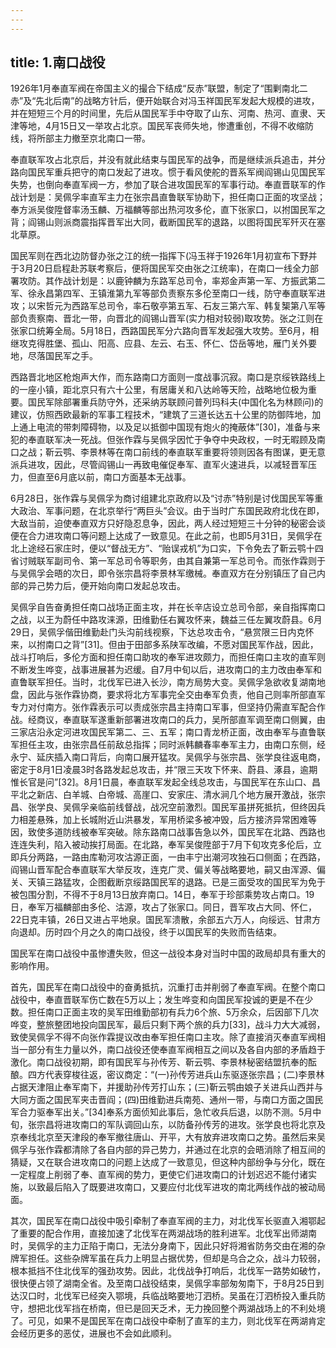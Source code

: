 ```yaml
---
---
---
```

title: 1.南口战役
---




1926年1月奉直军阀在帝国主义的撮合下结成“反赤”联盟，制定了“围剿南北二赤”及“先北后南”的战略方针后，便开始联合对冯玉祥国民军发起大规模的进攻，并在短短三个月的时间里，先后从国民军手中夺取了山东、河南、热河、直隶、天津等地，4月15日又一举攻占北京。国民军丧师失地，惨遭重创，不得不收缩防线，将所部主力撤至京北南口一带。

奉直联军攻占北京后，并没有就此结束与国民军的战争，而是继续派兵追击，并分路向国民军重兵把守的南口发起了进攻。惯于看风使舵的晋系军阀阎锡山见国民军失势，也倒向奉直军阀一方，参加了联合进攻国民军的军事行动。奉直晋联军的作战计划是：吴佩孚率直军主力在张宗昌直鲁联军协助下，担任南口正面的攻坚战；奉方派吴俊陞督率汤玉麟、万福麟等部出热河攻多伦，直下张家口，以拊国民军之背；阎锡山则派商震指挥晋军出大同，截断国民军的退路，以图将国民军歼灭在塞北草原。

国民军则在西北边防督办张之江的统一指挥下(冯玉祥于1926年1月初宣布下野并于3月20日启程赴苏联考察后，便将国民军交由张之江统率)，在南口一线全力部署攻防。其作战计划是：以鹿钟麟为东路军总司令，率郑金声第一军、方振武第二军、徐永昌第四军、王镇淮第九军等部负责察东多伦至南口一线，防守奉直联军进攻；以宋哲元为西路军总司令，率石敬亭第五军、石友三第六军、韩复榘第八军等部负责察南、晋北一带，向晋北的阎锡山晋军(实力相对较弱)取攻势。张之江则在张家口统筹全局。5月18日，西路国民军分六路向晋军发起强大攻势。至6月，相继攻克得胜堡、孤山、阳高、应县、左云、右玉、怀仁、岱岳等地，雁门关外要地，尽落国民军之手。

西路晋北地区枪炮声大作，而东路南口方面则一度战事沉寂。南口是京绥铁路线上的一座小镇，距北京只有六十公里，有居庸关和八达岭等天险，战略地位极为重要。国民军除部署重兵防守外，还采纳苏联顾问普列玛科夫(中国化名为林顾问)的建议，仿照西欧最新的军事工程技术，“建筑了三道长达五十公里的防御阵地，加上通上电流的带刺障碍物，以及足以抵御中国现有炮火的掩蔽体”[30]，准备与来犯的奉直联军决一死战。但张作霖与吴佩孚因忙于争夺中央政权，一时无暇顾及南口之战；靳云鹗、李景林等在南口前线的奉直联军重要将领则因各有图谋，更无意派兵进攻，因此，尽管阎锡山一再致电催促奉军、直军火速进兵，以减轻晋军压力，但直至6月底以前，南口方面基本无战事。

6月28日，张作霖与吴佩孚为商讨组建北京政府以及“讨赤”特别是讨伐国民军等重大政治、军事问题，在北京举行“两巨头”会议。由于当时广东国民政府北伐在即，大敌当前，迫使奉直双方只好隐忍息争，因此，两人经过短短三十分钟的秘密会谈便在合力进攻南口等问题上达成了一致意见。在此之前，也即5月31日，吴佩孚在北上途经石家庄时，便以“督战无方”、“贻误戎机”为口实，下令免去了靳云鹗十四省讨贼联军副司令、第一军总司令等职务，由其自兼第一军总司令。而张作霖则于与吴佩孚会晤的次日，即令张宗昌将李景林军缴械。奉直双方在分别镇压了自己内部的异己势力后，便开始向南口发起总攻击。

吴佩孚自告奋勇担任南口战场正面主攻，并在长辛店设立总司令部，亲自指挥南口之战，以王为蔚任中路攻涞源，田维勤任右翼攻怀来，魏益三任左翼攻蔚县。6月29日，吴佩孚偕田维勤赴门头沟前线视察，下达总攻击令，“悬赏限三日内克怀来，以拊南口之背”[31]。但由于田部多系陕军改编，不愿对国民军作战，因此，战斗打响后，多伦方面和担任南口助攻的奉军进攻颇力，而担任南口主攻的直军则不断发生哗变，战事进展甚为迟缓。自7月中旬以后，进攻南口的主力改由奉军和直鲁联军担任。当时，北伐军已进入长沙，南方局势大变。吴佩孚急欲收复湖南地盘，因此与张作霖协商，要求将北方军事完全交由奉军负责，他自己则率所部直军专力对付南方。张作霖表示可以责成张宗昌主持南口军事，但坚持仍需直军配合作战。经商议，奉直联军遂重新部署进攻南口的兵力，吴所部直军调至南口侧翼，由三家店沿永定河进攻国民军第二、三、五军；南口青龙桥正面，改由奉军与直鲁联军担任主攻，由张宗昌任前敌总指挥；同时派韩麟春率奉军主力，由南口东侧，经永宁、延庆插入南口背后，向南口展开猛攻。吴佩孚与张宗昌、张学良往返电商，密定于8月1日凌晨3时各路发起总攻击，并“限三天攻下怀来、蔚县、涿县，逾期惟长官是问”[32]。8月1日晨，奉直联军发起全线总攻击，与国民军在东山口、昌平北之新店、白羊城、白帝城、高崖口、安家庄、清水涧几个地方展开激战，张宗昌、张学良、吴佩孚亲临前线督战，战况空前激烈。国民军虽拼死抵抗，但终因兵力相差悬殊，加上长城附近山洪暴发，军用桥梁多被冲毁，后方接济异常困难等因，致使多道防线被奉军突破。除东路南口战事告急以外，国民军在北路、西路也连连失利，陷入被动挨打局面。在北路，奉军吴俊陞部于7月下旬攻克多伦后，立即兵分两路，一路由库勒河攻沽源正面，一由丰宁出潮河攻独石口侧面；在西路，阎锡山晋军配合奉直联军大举反攻，连克广灵、偏关等战略要地，嗣又由浑源、偏关、天镇三路猛攻，企图截断京绥路国民军的退路。已是三面受攻的国民军为免于被包围分割，不得不于8月13日放弃南口。14日，奉军于珍部乘势攻占南口。19日，奉军万福麟部由多伦、沽源，攻占了张家口。同日，晋军攻占大同、怀仁，22日克丰镇，26日又进占平地泉。国民军溃散，余部五六万人，向绥远、甘肃方向退却。历时四个月之久的南口战役，终于以国民军的失败而告结束。

国民军在南口战役中虽惨遭失败，但这一战役本身对当时中国的政局却具有重大的影响作用。

首先，国民军在南口战役中的奋勇抵抗，沉重打击并削弱了奉直军阀。在整个南口战役中，奉直晋联军伤亡数在5万以上；发生哗变和向国民军投诚的更是不在少数。担任南口正面主攻的吴军田维勤部初有兵力6个旅、5万余众，后因部下几次哗变，整旅整团地投向国民军，最后只剩下两个旅的兵力[33]，战斗力大大减弱，致使吴佩孚不得不向张作霖提议改由奉军担任南口主攻。除了直接消灭奉直军阀相当一部分有生力量以外，南口战役还使奉直军阀相互之间以及各自内部的矛盾趋于激化。南口战役初期，即有国民军与孙传芳、靳云鹗、李景林秘密结盟抗奉的酝酿。四方代表穿梭往返，密议商定：“(一)孙传芳进兵山东驱逐张宗昌；(二)李景林占据天津阻止奉军南下，并援助孙传芳打山东；(三)靳云鹗由娘子关进兵山西并与大同方面之国民军夹击晋阎；(四)田维勤进兵南苑、通州一带，与南口方面之国民军合力驱奉军出关。”[34]奉系方面侦知此事后，急忙收兵后退，以防不测。5月中旬，张宗昌将进攻南口的军队调回山东，以防备孙传芳的进攻。张学良也将北京及京奉线北京至天津段的奉军撤往唐山、开平，大有放弃进攻南口之势。虽然后来吴佩孚与张作霖都清除了各自内部的异己势力，并通过在北京的会晤消除了相互间的猜疑，又在联合进攻南口的问题上达成了一致意见，但这种内部纷争与分化，既在一定程度上削弱了奉、直军阀的势力，更使它们进攻南口的计划迟迟不能付诸实施，以致最后陷入了既要进攻南口，又要应付北伐军进攻的南北两线作战的被动局面。

其次，国民军在南口战役中吸引牵制了奉直军阀的主力，对北伐军长驱直入湘鄂起了重要的配合作用，直接加速了北伐军在两湖战场的胜利进军。北伐军出师湖南时，吴佩孚的主力正陷于南口，无法分身南下，因此只好将湘省防务交由在湘的杂牌军担任。这些杂牌军虽在兵力上明显占据优势，但却是乌合之众，战斗力较弱，根本抵挡不住北伐军的强劲攻势。因此，北伐战争打响后，北伐军一路势如破竹，很快便占领了湖南全省。及至南口战役结束，吴佩孚率部匆匆南下，于8月25日到达汉口时，北伐军已经突入鄂境，兵临战略要地汀泗桥。吴虽在汀泗桥投入重兵防守，想把北伐军挡在桥南，但已是回天乏术，无力挽回整个两湖战场上的不利处境了。可见，如果不是国民军在南口战役中牵制了直军的主力，则北伐军在两湖肯定会经历更多的恶仗，进展也不会如此顺利。